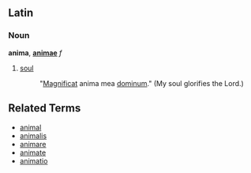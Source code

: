 ==Latin==
===Noun===
'''anima''', '''[[animae]]''' ''f''

# [[soul]]
#:  "[[Magnificat]] anima mea [[dominum]]."  (My soul glorifies the Lord.)

==Related Terms==
*[[animal]]
*[[animalis]]
*[[animare]]
*[[animate]]
*[[animatio]]
